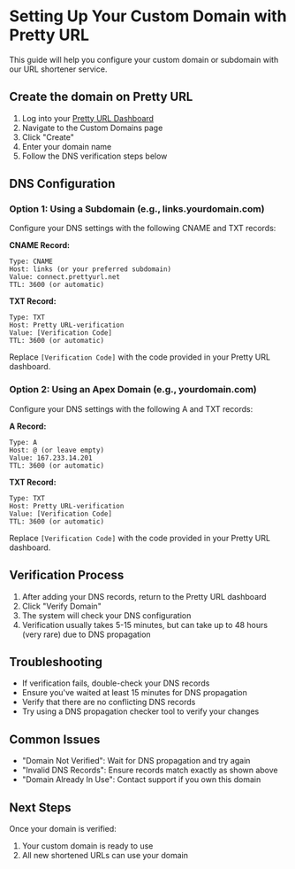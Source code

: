 # Setting Up Your Custom Domain with Pretty URL

This guide will help you configure your custom domain or subdomain with our URL shortener service.

## Create the domain on Pretty URL

1. Log into your [Pretty URL Dashboard](https://prettyurl.net/dashboard)
2. Navigate to the Custom Domains page
3. Click "Create"
4. Enter your domain name
5. Follow the DNS verification steps below

## DNS Configuration

### Option 1: Using a Subdomain (e.g., links.yourdomain.com)

Configure your DNS settings with the following CNAME and TXT records:

**CNAME Record:**
```
Type: CNAME
Host: links (or your preferred subdomain)
Value: connect.prettyurl.net
TTL: 3600 (or automatic)
```

**TXT Record:**
```
Type: TXT
Host: Pretty URL-verification
Value: [Verification Code]
TTL: 3600 (or automatic)
```

Replace `[Verification Code]` with the code provided in your Pretty URL dashboard.

### Option 2: Using an Apex Domain (e.g., yourdomain.com)

Configure your DNS settings with the following A and TXT records:

**A Record:**
```
Type: A
Host: @ (or leave empty)
Value: 167.233.14.201
TTL: 3600 (or automatic)
```

**TXT Record:**
```
Type: TXT
Host: Pretty URL-verification
Value: [Verification Code]
TTL: 3600 (or automatic)
```

Replace `[Verification Code]` with the code provided in your Pretty URL dashboard.

## Verification Process

1. After adding your DNS records, return to the Pretty URL dashboard
2. Click "Verify Domain"
3. The system will check your DNS configuration
4. Verification usually takes 5-15 minutes, but can take up to 48 hours (very rare) due to DNS propagation

## Troubleshooting

- If verification fails, double-check your DNS records
- Ensure you've waited at least 15 minutes for DNS propagation
- Verify that there are no conflicting DNS records
- Try using a DNS propagation checker tool to verify your changes

## Common Issues

- "Domain Not Verified": Wait for DNS propagation and try again
- "Invalid DNS Records": Ensure records match exactly as shown above
- "Domain Already In Use": Contact support if you own this domain

## Next Steps

Once your domain is verified:
1. Your custom domain is ready to use
2. All new shortened URLs can use your domain